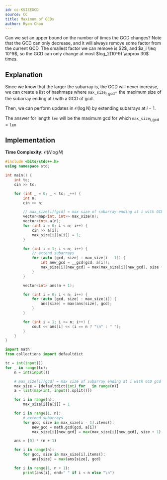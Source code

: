 ```yaml
---
id: cc-KSIZEGCD
source: CC
title: Maximum of GCDs
author: Ryan Chou
---
```


<Spoiler title="Hint 1">
Can we set an upper bound on the number of times the GCD changes?
</Spoiler>

<Spoiler title="Answer to Hint 1">
Note that the GCD can only decrease, and it will always remove some factor from the current GCD.
The smallest factor we can remove is $2$, and $a_i \leq 10^9$, so the GCD can only change at most
$log_2(10^9) \approx 30$ times.
</Spoiler>

<Spoiler title="Solution">

## Explanation

Since we know that the larger the subarray is, the GCD will never increase, we can create a list of hashmaps where
$\texttt{max\_size}_{i, \text{gcd}} =$ the maximum size of the subarray ending at $i$ with a GCD of $\text{gcd}$.

Then, we can perform updates in $\mathcal{O}(\log N)$ by extending subarrays at $i - 1$.

The answer for length $\texttt{len}$ will be the maximum $\text{gcd}$ for which $\texttt{max\_size}_{i, \text{gcd}} = \texttt{len}$
## Implementation

**Time Complexity:** $\mathcal{O}(N\log N)$

<LanguageSection>

<CPPSection>

```cpp
#include <bits/stdc++.h>
using namespace std;

int main() {
	int tc;
	cin >> tc;

	for (int _ = 0; _ < tc; _++) {
		int n;
		cin >> n;

		// max_size[i][gcd] = max size of subarray ending at i with GCD gcd
		vector<map<int, int>> max_size(n);
		vector<int> a(n);
		for (int i = 0; i < n; i++) {
			cin >> a[i];
			max_size[i][a[i]] = 1;
		}

		for (int i = 1; i < n; i++) {
			// extend subarrays
			for (auto [gcd, size] : max_size[i - 1]) {
				int new_gcd = __gcd(gcd, a[i]);
				max_size[i][new_gcd] = max(max_size[i][new_gcd], size + 1);
			}
		}

		vector<int> ans(n + 1);

		for (int i = 0; i < n; i++) {
			for (auto [gcd, size] : max_size[i]) {
				ans[size] = max(ans[size], gcd);
			}
		}

		for (int i = 1; i <= n; i++) {
			cout << ans[i] << (i == n ? "\n" : " ");
		}
	}
}
```
</CPPSection>

<PySection>

```py
import math
from collections import defaultdict

tc = int(input())
for _ in range(tc):
	n = int(input())

	# max_size[i][gcd] = max size of subarray ending at i with GCD gcd
	max_size = [defaultdict(int) for _ in range(n)]
	a = list(map(int, input().split()))

	for i in range(n):
		max_size[i][a[i]] = 1

	for i in range(1, n):
		# extend subarrays
		for gcd, size in max_size[i - 1].items():
			new_gcd = math.gcd(gcd, a[i])
			max_size[i][new_gcd] = max(max_size[i][new_gcd], size + 1)

	ans = [0] * (n + 1)

	for i in range(n):
		for gcd, size in max_size[i].items():
			ans[size] = max(ans[size], gcd)

	for i in range(1, n + 1):
		print(ans[i], end=" " if i < n else "\n")
```
</PySection>
</LanguageSection>
</Spoiler>

